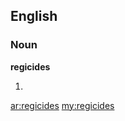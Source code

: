 ==English==
===Noun===
'''regicides'''
# {{plural of|[[regicide]]}}

[[ar:regicides]]
[[my:regicides]]